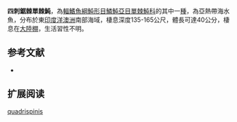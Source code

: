 {{Speciesbox
| name = 四刺鋸棘單棘魨
| image = 
| status = NE
| status_system = IUCN3.1
| genus = Eubalichthys
| species = quadrispinis
| authority = [[Hutchins|Hutchins]], 1977
| synonyms = *''Eubalichthys quadrispinus,Hutchins, 1977''
}}

'''四刺鋸棘單棘魨'''，為[[輻鰭魚綱|輻鰭魚綱]][[魨形目|魨形目]][[鱗魨亞目|鱗魨亞目]][[單棘魨科|單棘魨科]]的其中一[[種|種]]，為亞熱帶海水魚，分布於東[[印度洋|印度洋]][[澳洲|澳洲]]南部海域，棲息深度135-165公尺，體長可達40公分，棲息在[[大陸棚|大陸棚]]，生活習性不明。
==参考文献==
*{{FishBase_species|genus=Eubalichthys|species=quadrispinis|year=2014|month=3}}

== 扩展阅读 ==
{{refbegin}}
{{wikispecies-inline|Eubalichthys quadrispinis|四刺鋸棘單棘魨}}
{{refend}}
{{Taxonbar|from=Q2384216}}

[[Category:鋸棘單棘魨屬|quadrispinis]]


{{魚類小作品}}